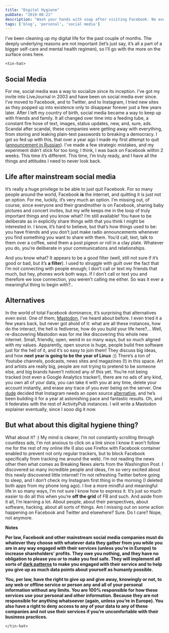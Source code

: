 ```yaml
---
title: "Digital Hygiene"
pubDate: "2019-08-21"
description: "Wash your hands with soap after visiting Facebook. No exceptions!"
tags: ['blog', 'personal', 'social media']
---
```


I’ve been cleaning up my digital life for the past couple of months. The deeply underlying reasons are not important (let’s just say, it’s all a part of a bigger self-care and mental health regimen), so I’ll go with the more on the surface ones here.

`<tin-hat>`

## **Social Media**

For me, social media was a way to socialize since its inception. I’ve got my invite into LiveJournal in 2003 and have been on social media ever since. I’ve moved to Facebook, and to Twitter, and to Instagram, I tried new sites as they popped up into existence only to disappear forever just a few years later. After I left my country of birth, social media became a way to keep up with friends and family. It all changed over time into a feeding tube, a constant fire hose of text, images, status updates, new, and, sure, ads. Scandal after scandal, these companies were getting away with everything, from storing and leaking plain-text passwords to breaking a democracy. I got so fed up with this, that over a year ago I made my first attempt to quit ([announcement in Russian](/blog/rosnovsky-park-second-coming/)). I’ve made a few strategic mistakes, and my experiment didn’t stick for too long; I think, I was back on Facebook within 2 weeks. This time it’s different. This time, I’m truly ready, and I have all the things and attitudes I need to never look back.

## **Life after mainstream social media**

It’s really a huge privilege to be able to just quit Facebook. For so many people around the world, Facebook __is__ the internet, and quitting it is just not an option. For me, luckily, it’s very much an option. I’m missing out, of course, since everyone and their grandmother is on Facebook, sharing baby pictures and concert invites, but my wife keeps me in the loop of truly important things and you know what? I’m still available! You have to be deliberate as in explicitly share things with that you think I might be interested in. I know, it’s hard to believe, but that’s how things used to be: you have friends and you don’t just make radio announcements whenever you find something you want to share with them. You’d call, text, talk to them over a coffee, send them a post pigeon or roll in a clay plate. Whatever you do, you’re deliberate in your communications and relationships.

And you know what? It appears to be a good filter (well, still not sure if it’s good or bad, but it’s __a filter__). I used to struggle with guilt over the fact that I’m not connecting with people enough; I don’t call or text my friends that much, but hey, phones work both ways. If I don’t call or text you and therefore we lose connection, you weren’t calling me either. So was it ever a meaningful thing to begin with?..

## **Alternatives**

In the world of total Facebook dominance, it’s surprising that alternatives even exist. One of them, [Mastodon](https://www.joinmastodon.org/), I’ve heard about before. I even tried it a few years back, but never got ahold of it: what are all these instances, how do the interact, the hell is fediverse, how do you build your life here?… Well, re-discovering Mastodon was for me like discovering this whole new internet. Small, friendly, open, weird in so many ways, but so much aligned with my values. Apparently, open source is huge, people build free software just for the hell of it, and it’s so easy to join them! They discuss big ideas, and how __next year is going to be the year of Linux__ :)) There’s a ton of Youtube channels, podcasts, news sites and magazines (!) in this space. Art and artists are really big, people are not trying to pretend to be someone else, and big brands haven’t noticed any of this yet. You’re not being tracked (not even a Google Analytics tracker!), there are no ads of any kind, you own all of your data, you can take it with you at any time, delete your account instantly, and erase any trace of you ever being on the server. One [dude](https://mastodon.social/@dansup) decided that Instagram needs an open source [alternative](https://pixelfed.org/), and he’s been building it for a year at astonishing pace and fantastic results. Oh, and it federates with the rest of ActivityPub instances. I will write a Mastodon explainer eventually, since I sooo dig it now.

## **But what about this digital hygiene thing?**

What about it? :) My mind is clearer, I’m not constantly scrolling through countless ads, I’m not anxious to click on a link since I know it won’t follow me for the rest of my online life (I also use Firefox with Facebook container enabled to prevent not only regular trackers, but to block Facebook specifically from tracking me around the web). I’m not reading the news other then what comes as Breaking News alerts from the Washington Post. I discovered so many incredible people and ideas, I’m so very excited about this newly discovered little internet! I’m not refreshing Twitter before going to sleep, and I don’t check my Instagram first thing in the morning (I deleted both apps from my phone long ago). I live a more mindful and meaningful life in so many ways, I’m not sure I know how to express it. It’s just so much easier to do all this when you’re __off the grid__ of FB and such. And aside from it all, I’m learning a lot. About people, about their perspectives, about software, hacking, about all sorts of things. Am I missing out on some action happening on Facebook and Twitter and elsewhere? Sure. Do I care? Nope, not anymore.

**Notes**

__Per law, Facebook and other mainstream social media companies must do whatever they choose with whatever data they gather from you while you are in any way engaged with their services (unless you’re in Europe) to increase shareholders’ profits. They owe you nothing, and they have no obligation to please you or to make you feel safe. They will implement all sorts of [dark patterns](https://www.darkpatterns.org/) to make you engaged with their service and to help you give up as much data points about yourself as humanly possible.__

__You, per law, have the right to give up and give away, knowingly or not, to any web or offline service or person any and all of your personal information without any limits. ****You are 100% responsible for how these services use your personal and other information****. Because they are not responsible for anything whatsoever (again, unless you’re in Europe). You also have a right to deny access to any of your data to any of these companies and not use their services if you’re uncomfortable with their business practices.__

`</tin-hat>`
